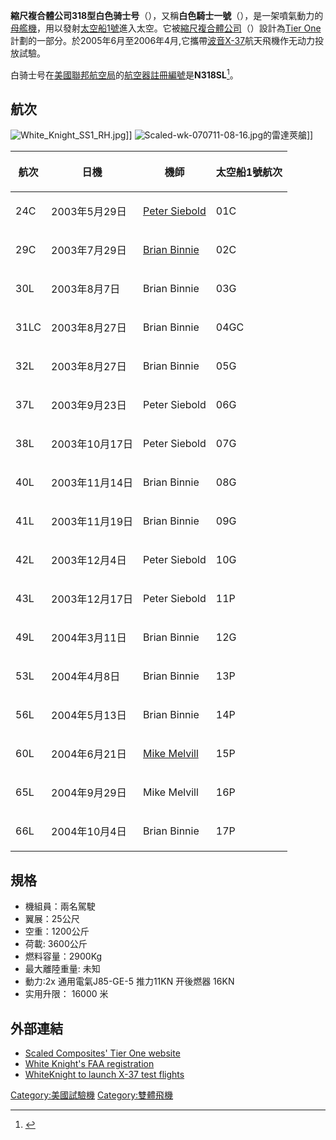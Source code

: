 {{Infobox Aircraft
  |name = 白色骑士号
  |type =[[雙體式飛機|雙體式飛機]]
  |manufacturer =[[縮尺複合體公司|縮尺複合體公司]](Scaled Composites)
  |designer = 
  |first flight = 2002年8月1日
  |retired = 
  |status = 
  |primary user = 
  |produced =
  |number built = 
  |unit cost =
  |developed from=
  |variants with their own articles = [[白色骑士2号|白色骑士2号]]
}}

'''縮尺複合體公司318型白色骑士号'''（{{lang-en|Scaled Composites Model 318 White Knight}}），又稱'''白色騎士一號'''（{{lang|en|White Knight One}}），是一架噴氣動力的[[母艦|母艦機]]，用以發射[[太空船1號|太空船1號]]進入太空。它被[[縮尺複合體公司|縮尺複合體公司]]（{{lang|en|Scaled Composites}}）設計為[[Tier_One|Tier One]]計劃的一部分。於2005年6月至2006年4月,它攜帶[[波音X-37|波音X-37]]航天飛機作无动力投放試驗。

白骑士号在[[美國聯邦航空局|美國聯邦航空局]]的[[航空器註冊編號|航空器註冊編號]]是'''N318SL'''<ref>{{cite web |author1=U.S. Department of Transportation  Federal Aviation Administration |title=Aircraft Inquiry |url=https://registry.faa.gov/AircraftInquiry/Search/NNumberResult?nNumberTxt=318SL |publisher=U.S. Department of Transportation  Federal Aviation Administration |accessdate=2021-07-13 |archive-date=2021-07-13 |archive-url=https://web.archive.org/web/20210713033827/https://registry.faa.gov/AircraftInquiry/Search/NNumberResult?nNumberTxt=318SL |dead-url=no }}</ref>。

==航次==
[[Image:White_Knight_SS1_RH.jpg|right]]]]
[[Image:Scaled-wk-070711-08-16.jpg|right]]的雷達莢艙]]

{|class="wikitable"
|-
!航次
!日機
!機師
!太空船1號航次
|-
|24C
|2003年5月29日
|[[Peter_Siebold|Peter Siebold]]
|01C
|-
| align="left"|29C
| align="left"|2003年7月29日
| align="left"|[[Brian_Binnie|Brian Binnie]]
| align="left"|02C
|-
| align="left"|30L
| align="left"|2003年8月7日
| align="left"|Brian Binnie
| align="left"|03G
|-
|31LC
| 2003年8月27日
|Brian Binnie
|04GC
|-
|32L
|2003年8月27日
|Brian Binnie
| align="left"|05G
|-
|37L
|2003年9月23日
|Peter Siebold
|06G
|-
| align="left"|38L
| align="left"|2003年10月17日
|Peter Siebold
|07G
|-
|40L
|2003年11月14日
|Brian Binnie
|08G
|-
|41L
|2003年11月19日
|Brian Binnie
|09G
|-
| align="left"|42L
| align="left"|2003年12月4日
| align="left"|Peter Siebold
| align="left"|10G
|-
| align="left"|43L
| align="left"|2003年12月17日
| align="left"|Peter Siebold
| align="left"|11P
|-
| align="left"|49L
| align="left"|2004年3月11日
| align="left"|Brian Binnie
| align="left"|12G
|-
| align="left"|53L
| align="left"|2004年4月8日
| align="left"|Brian Binnie
| align="left"|13P
|-
| align="left"|56L
| align="left"|2004年5月13日
| align="left"|Brian Binnie
| align="left"|14P
|-
|60L
|2004年6月21日
| align="left"|[[Mike_Melvill|Mike Melvill]]
| align="left"|15P
|-
|65L
| align="left"|2004年9月29日
| align="left"|Mike Melvill
| align="left"|16P
|-
|66L
| align="left"|2004年10月4日
| align="left"|Brian Binnie
| align="left"|17P
|}

==規格==
*機組員：兩名駕駛
*翼展：25公尺
*空重：1200公斤
*荷載: 3600公斤
*燃料容量：2900Kg
*最大離陸重量: 未知
*動力:2x 通用電氣J85-GE-5 推力11KN 开後燃器 16KN 
*实用升限： 16000 米

==外部連結==
{{commonscat|White Knight}}
* [http://www.scaled.com/projects/tierone/ Scaled Composites' Tier One website] {{Wayback|url=http://www.scaled.com/projects/tierone/ |date=20180407012257 }}
* [http://162.58.35.241/acdatabase/NNumSQL.asp?NNumbertxt=318SL White Knight's FAA registration] {{Wayback|url=http://162.58.35.241/acdatabase/NNumSQL.asp?NNumbertxt=318SL |date=20040911052037 }}
* [http://www.space.com/missionlaunches/050527_whiteknight_x37.html WhiteKnight to launch X-37 test flights] {{Wayback|url=http://www.space.com/missionlaunches/050527_whiteknight_x37.html |date=20101213014345 }}

[[Category:美國試驗機|Category:美國試驗機]]
[[Category:雙體飛機|Category:雙體飛機]]